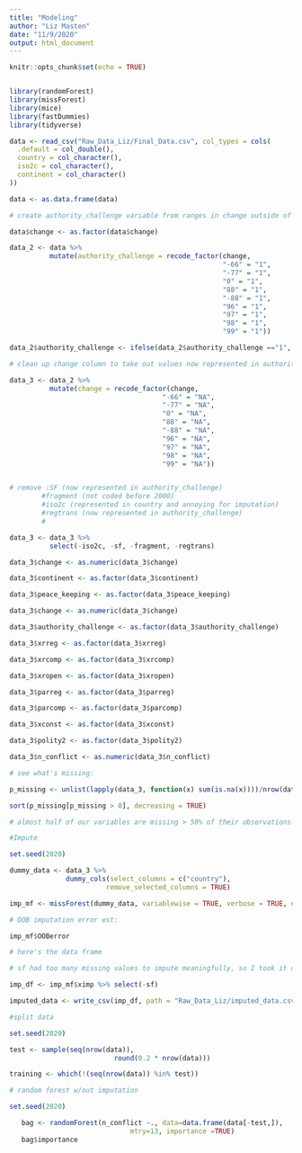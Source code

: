 ```yaml
---
title: "Modeling"
author: "Liz Masten"
date: "11/9/2020"
output: html_document
---
```


```r
knitr::opts_chunk$set(echo = TRUE)


library(randomForest)
library(missForest)
library(mice)
library(fastDummies)
library(tidyverse)
```

```r

data <- read_csv("Raw_Data_Liz/Final_Data.csv", col_types = cols(
  .default = col_double(),
  country = col_character(),
  iso2c = col_character(),
  continent = col_character()
))

data <- as.data.frame(data) 

```

```r

# create authority_challenge variable from ranges in change outside of -20:20 

data$change <- as.factor(data$change)

data_2 <- data %>% 
          mutate(authority_challenge = recode_factor(change, 
                                                     "-66" = "1",
                                                     "-77" = "1",
                                                     "0" = "1", 
                                                     "88" = "1",
                                                     "-88" = "1",
                                                     "96" = "1",
                                                     "97" = "1",
                                                     "98" = "1", 
                                                     "99" = "1")) 

data_2$authority_challenge <- ifelse(data_2$authority_challenge =="1", 1, 0)

# clean up change column to take out values now represented in authority_challenge 

data_3 <- data_2 %>% 
          mutate(change = recode_factor(change,
                                      "-66" = "NA",
                                      "-77" = "NA",
                                      "0" = "NA", 
                                      "88" = "NA",
                                      "-88" = "NA",
                                      "96" = "NA",
                                      "97" = "NA",
                                      "98" = "NA", 
                                      "99" = "NA"))



```


```r

# remove :SF (now represented in authority_challenge)
        #fragment (not coded before 2000)
        #iso2c (represented in country and annoying for imputation)
        #regtrans (now represented in authority_challenge)
        #

data_3 <- data_3 %>% 
          select(-iso2c, -sf, -fragment, -regtrans)

```



```r

data_3$change <- as.numeric(data_3$change)

data_3$continent <- as.factor(data_3$continent)

data_3$peace_keeping <- as.factor(data_3$peace_keeping)

data_3$change <- as.numeric(data_3$change)

data_3$authority_challenge <- as.factor(data_3$authority_challenge)

data_3$xrreg <- as.factor(data_3$xrreg)

data_3$xrcomp <- as.factor(data_3$xrcomp)

data_3$xropen <- as.factor(data_3$xropen)

data_3$parreg <- as.factor(data_3$parreg)

data_3$parcomp <- as.factor(data_3$parcomp)

data_3$xconst <- as.factor(data_3$xconst)

data_3$polity2 <- as.factor(data_3$polity2)

data_3$n_conflict <- as.numeric(data_3$n_conflict)


```

```r

# see what's missing: 

p_missing <- unlist(lapply(data_3, function(x) sum(is.na(x))))/nrow(data_3)

sort(p_missing[p_missing > 0], decreasing = TRUE)

# almost half of our variables are missing > 50% of their observations... 

```


```r

#Impute

set.seed(2020)

dummy_data <- data_3 %>% 
              dummy_cols(select_columns = c("country"),
                        remove_selected_columns = TRUE)

imp_mf <- missForest(dummy_data, variablewise = TRUE, verbose = TRUE, ntree = 100) 

# OOB imputation error est: 

imp_mf$OOBerror

# here's the data frame

# sf had too many missing values to impute meaningfully, so I took it out 

imp_df <- imp_mf$ximp %>% select(-sf)

imputed_data <- write_csv(imp_df, path = "Raw_Data_Liz/imputed_data.csv")

```


```r

#split data

set.seed(2020)

test <- sample(seq(nrow(data)), 
                          round(0.2 * nrow(data)))

training <- which(!(seq(nrow(data)) %in% test))

```


```r

# random forest w/out imputation

set.seed(2020)

   bag <- randomForest(n_conflict ~., data=data.frame(data[-test,]), 
                              mtry=13, importance =TRUE)
   bag$importance

```

